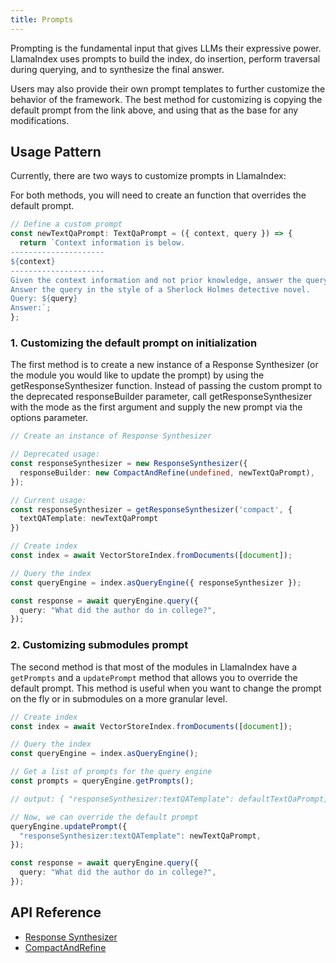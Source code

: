 ```yaml
---
title: Prompts
---
```


Prompting is the fundamental input that gives LLMs their expressive power. LlamaIndex uses prompts to build the index, do insertion, perform traversal during querying, and to synthesize the final answer.

Users may also provide their own prompt templates to further customize the behavior of the framework. The best method for customizing is copying the default prompt from the link above, and using that as the base for any modifications.

## Usage Pattern

Currently, there are two ways to customize prompts in LlamaIndex:

For both methods, you will need to create an function that overrides the default prompt.

```ts
// Define a custom prompt
const newTextQaPrompt: TextQaPrompt = ({ context, query }) => {
  return `Context information is below.
---------------------
${context}
---------------------
Given the context information and not prior knowledge, answer the query.
Answer the query in the style of a Sherlock Holmes detective novel.
Query: ${query}
Answer:`;
};
```

### 1. Customizing the default prompt on initialization

The first method is to create a new instance of a Response Synthesizer (or the module you would like to update the prompt) by using the getResponseSynthesizer function. Instead of passing the custom prompt to the deprecated responseBuilder parameter, call getResponseSynthesizer with the mode as the first argument and supply the new prompt via the options parameter.

```ts
// Create an instance of Response Synthesizer

// Deprecated usage:
const responseSynthesizer = new ResponseSynthesizer({
  responseBuilder: new CompactAndRefine(undefined, newTextQaPrompt),
});

// Current usage:
const responseSynthesizer = getResponseSynthesizer('compact', {
  textQATemplate: newTextQaPrompt
})

// Create index
const index = await VectorStoreIndex.fromDocuments([document]);

// Query the index
const queryEngine = index.asQueryEngine({ responseSynthesizer });

const response = await queryEngine.query({
  query: "What did the author do in college?",
});
```

### 2. Customizing submodules prompt

The second method is that most of the modules in LlamaIndex have a `getPrompts` and a `updatePrompt` method that allows you to override the default prompt. This method is useful when you want to change the prompt on the fly or in submodules on a more granular level.

```ts
// Create index
const index = await VectorStoreIndex.fromDocuments([document]);

// Query the index
const queryEngine = index.asQueryEngine();

// Get a list of prompts for the query engine
const prompts = queryEngine.getPrompts();

// output: { "responseSynthesizer:textQATemplate": defaultTextQaPrompt, "responseSynthesizer:refineTemplate": defaultRefineTemplatePrompt }

// Now, we can override the default prompt
queryEngine.updatePrompt({
  "responseSynthesizer:textQATemplate": newTextQaPrompt,
});

const response = await queryEngine.query({
  query: "What did the author do in college?",
});
```

## API Reference

- [Response Synthesizer](/docs/llamaindex/modules/response_synthesizer)
- [CompactAndRefine](/docs/api/classes/CompactAndRefine)
